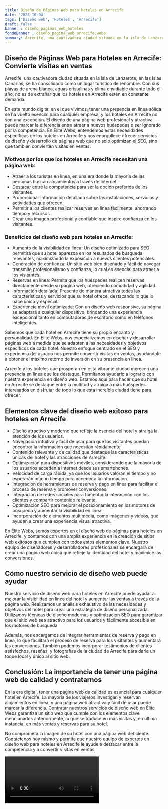 ```yaml
---
title: Diseño de Páginas Web para Hoteles en Arrecife
date: '2023-10-04'
tags: ['Diseño web', 'Hoteles', 'Arrecife']
draft: false
banner : diseño_paginas_web_hoteles
fondoBanner : diseño_pagina_web_arrecife.webp
summary: Arrecife, una cautivadora ciudad situada en la isla de Lanzarote, en las Islas Canarias, se ha consolidado como un lugar turístico de renombre. Con sus playas de arena blanca, aguas cristalinas y clima envidiable durante todo el año, no es de extrañar que los hoteles en Arrecife estén en constante demanda. 
---
```


## Diseño de Páginas Web para Hoteles en Arrecife: Convierte visitas en ventas

Arrecife, una cautivadora ciudad situada en la isla de Lanzarote, en las Islas Canarias, se ha consolidado como un lugar turístico de renombre. Con sus playas de arena blanca, aguas cristalinas y clima envidiable durante todo el año, no es de extrañar que los hoteles en Arrecife estén en constante demanda. 

En este mundo digital en el que vivimos, tener una presencia en línea sólida se ha vuelto esencial para cualquier empresa, y los hoteles en Arrecife no son una excepción. El diseño de una página web profesional y atractiva puede marcar la diferencia entre atraer a nuevos huéspedes o ser ignorado por la competencia. En Élite Webs, entendemos estas necesidades específicas de los hoteles en Arrecife y nos enorgullece ofrecer servicios de diseño y desarrollo de páginas web que no solo optimizan el SEO, sino que también convierten visitas en ventas.

### Motivos por los que los hoteles en Arrecife necesitan una página web:

- Atraer a los turistas en línea, en una era donde la mayoría de las personas buscan alojamientos a través de Internet.
- Destacar entre la competencia para ser la opción preferida de los visitantes.
- Proporcionar información detallada sobre las instalaciones, servicios y actividades que ofrecen.
- Permitir a los clientes realizar reservas en línea fácilmente, ahorrando tiempo y recursos.
- Crear una imagen profesional y confiable que inspire confianza en los visitantes.

### Beneficios del diseño web para hoteles en Arrecife:

- Aumento de la visibilidad en línea: Un diseño optimizado para SEO permitirá que su hotel aparezca en los resultados de búsqueda relevantes, maximizando la exposición a nuevos clientes potenciales.
- Generación de confianza: Un sitio web bien diseñado y fácil de navegar transmite profesionalismo y confianza, lo cual es esencial para atraer a los visitantes.
- Reservas en línea: Permita que los huéspedes realicen reservas directamente desde su página web, ofreciendo comodidad y agilidad.
- Información detallada: Presente de manera atractiva todas las características y servicios que su hotel ofrece, destacando lo que lo hace único y especial.
- Experiencia móvil optimizada: Con un diseño web responsive, su página se adaptará a cualquier dispositivo, brindando una experiencia excepcional tanto en computadoras de escritorio como en teléfonos inteligentes.

Sabemos que cada hotel en Arrecife tiene su propio encanto y personalidad. En Élite Webs, nos especializamos en diseñar y desarrollar páginas web a medida que se adapten a las necesidades y objetivos específicos de cada hotel. Nuestro enfoque centrado en el SEO y experiencia del usuario nos permite convertir visitas en ventas, ayudándole a obtener el máximo retorno de inversión en su presencia en línea.

Arrecife y los hoteles que prosperan en esta vibrante ciudad merecen una presencia en línea que los destaque. Permítanos ayudarlo a lograrlo con nuestra experiencia en diseño web. Estamos aquí para hacer que su hotel en Arrecife se destaque entre la multitud y atraiga a más huéspedes interesados en disfrutar de todo lo que esta increíble ciudad tiene para ofrecer.

<GifSeo />

<Cta />

## Elementos clave del diseño web exitoso para hoteles en Arrecife

- Diseño atractivo y moderno que refleje la esencia del hotel y atraiga la atención de los usuarios.
- Navegación intuitiva y fácil de usar para que los visitantes puedan encontrar la información que necesitan rápidamente.
- Contenido relevante y de calidad que destaque las características únicas del hotel y las atracciones de Arrecife.
- Optimización para dispositivos móviles, considerando que la mayoría de los usuarios acceden a Internet desde sus smartphones.
- Velocidad de carga rápida, ya que los usuarios valoran el tiempo y no esperarán mucho tiempo para acceder a la información.
- Integración de herramientas de reserva y pago en línea para facilitar el proceso de reserva y promover conversiones.
- Integración de redes sociales para fomentar la interacción con los clientes y compartir contenido relevante.
- Optimización SEO para mejorar el posicionamiento en los motores de búsqueda y aumentar la visibilidad en línea.
- Incorporación de elementos multimedia, como imágenes y videos, que ayuden a crear una experiencia visual atractiva.

En Élite Webs, somos expertos en el diseño web de páginas para hoteles en Arrecife, y contamos con una amplia experiencia en la creación de sitios web exitosos que cumplen con todos estos elementos clave. Nuestro equipo de diseñadores y desarrolladores profesionales se encargará de crear una página web única que refleje la identidad del hotel y maximice las conversiones.

## Cómo nuestro servicio de diseño web puede ayudar

Nuestro servicio de diseño web para hoteles en Arrecife puede ayudar a mejorar la visibilidad en línea del hotel y aumentar las ventas a través de la página web. Realizamos un análisis exhaustivo de las necesidades y objetivos del hotel para crear una estrategia de diseño personalizada. Utilizamos técnicas de diseño modernas y optimización SEO para garantizar que el sitio web sea atractivo para los usuarios y fácilmente accesible en los motores de búsqueda.

Además, nos encargamos de integrar herramientas de reserva y pago en línea, lo que facilitará el proceso de reserva para los visitantes y aumentará las conversiones. También podemos incorporar testimonios de clientes satisfechos, reseñas, y fotografías de la ciudad de Arrecife para darle un toque local y único al sitio web.

## Conclusión: La importancia de tener una página web de calidad y contratarnos

En la era digital, tener una página web de calidad es esencial para cualquier hotel en Arrecife. La mayoría de los viajeros investigan y reservan alojamientos en línea, y una página web atractiva y fácil de usar puede marcar la diferencia. Contratar nuestros servicios de diseño web en Élite Webs garantiza un sitio web que cumple con los elementos clave mencionados anteriormente, lo que se traduce en más visitas y, en última instancia, en más ventas y reservas para su hotel.

No comprometa la imagen de su hotel con una página web deficiente. Contáctenos hoy mismo y permita que nuestro equipo de expertos en diseño web para hoteles en Arrecife le ayude a destacar entre la competencia y a convertir visitas en ventas.

<Video />

<CtaBot job='Hoteles' city='Arrecife'/>

<Gmaps query='Arrecife+españa+maps' />